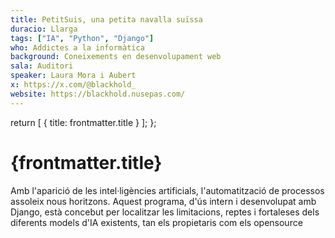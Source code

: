 ```yaml
---
title: PetitSuis, una petita navalla suïssa
duracio: Llarga
tags: ["IA", "Python", "Django"]
who: Addictes a la informàtica
background: Coneixements en desenvolupament web
sala: Auditori
speaker: Laura Mora i Aubert
x: https://x.com/@blackhold_
website: https://blackhold.nusepas.com/
---
```



  return [
    { title: frontmatter.title }
  ];
};

<Tags tags={frontmatter.tags} sala={frontmatter.sala} />

# {frontmatter.title}

Amb l'aparició de les intel·ligències artificials, l'automatització de processos assoleix nous horitzons. Aquest programa, d'ús intern i desenvolupat amb Django, està concebut per localitzar les limitacions, reptes i fortaleses dels diferents models d'IA existents, tan els propietaris com els opensource

<Speaker name={frontmatter.speaker} x={frontmatter.x} website={frontmatter.website}/>